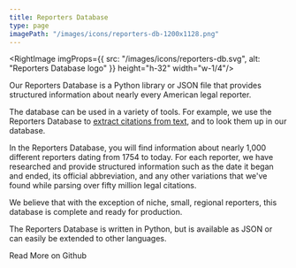 ```yaml
---
title: Reporters Database
type: page
imagePath: "/images/icons/reporters-db-1200x1128.png"
---
```


<RightImage imgProps={{
  src: "/images/icons/reporters-db.svg",
  alt: "Reporters Database logo"
  }} height="h-32" width="w-1/4"/>

<p className="lead">Our Reporters Database is a Python library or JSON file that provides structured information about nearly every American legal reporter.</p>

The database can be used in a variety of tools. For example, we use the Reporters Database to [extract citations from text][e], and to look them up in our database.

In the Reporters Database, you will find information about nearly 1,000 different reporters dating from 1754 to today. For each reporter, we have researched and provide structured information such as the date it began and ended, its official abbreviation, and any other variations that we've found while parsing over fifty million legal citations.

We believe that with the exception of niche, small, regional reporters, this database is complete and ready for production.

The Reporters Database is written in Python, but is available as JSON or can easily be extended to other languages.

<div className="text-center">
    <PurpleButton href="https://github.com/freelawproject/reporters-db" size="lg">Read More on Github</PurpleButton>
</div>

[e]: /projects/eyecite/
